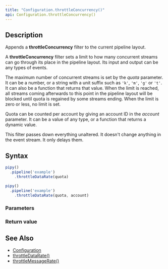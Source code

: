 ```yaml
---
title: "Configuration.throttleConcurrency()"
api: Configuration.throttleConcurrency()
---
```


## Description

Appends a **throttleConcurrency** filter to the current pipeline layout.

A **throttleConcurrency** filter sets a limit to how many concurrent streams can go through its place in the pipeline layout. Its input and output can be any types of events.

<FilterDiagram
  name="throttleConcurrency"
  input="Event"
  output="Event"
/>

The maximum number of concurrent streams is set by the _quota_ parameter. It can be a number, or a string with a unit suffix such as `'k'`, `'m'`, `'g'` or `'t'`. It can also be a function that returns that value. When the limit is reached, all streams coming afterwards to this point in the pipeline layout will be blocked until quota is regained by some streams ending. When the limit is zero or less, no limit is set.

Quota can be counted per account by giving an account ID in the _account_ parameter. It can be a value of any type, or a function that returns a dynamic value.

This filter passes down everything unaltered. It doesn't change anything in the event stream. It only delays them.

## Syntax

``` js
pipy()
  .pipeline('example')
    .throttleDataRate(quota)

pipy()
  .pipeline('example')
    .throttleDataRate(quota, account)
```

### Parameters

<Parameters/>

### Return value

<ReturnValue/>

## See Also

* [Configuration](/reference/api/Configuration)
* [throttleDataRate()](/reference/api/Configuration/throttleDataRate)
* [throttleMessageRate()](/reference/api/Configuration/throttleMessageRate)
